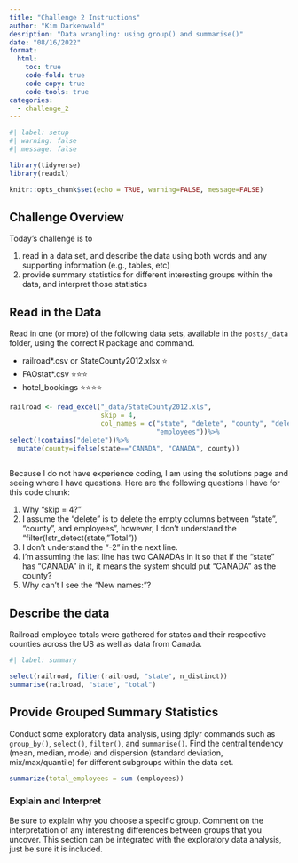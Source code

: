 ```yaml
---
title: "Challenge 2 Instructions"
author: "Kim Darkenwald"
desription: "Data wrangling: using group() and summarise()"
date: "08/16/2022"
format:
  html:
    toc: true
    code-fold: true
    code-copy: true
    code-tools: true
categories:
  - challenge_2
---
```


```r
#| label: setup
#| warning: false
#| message: false

library(tidyverse)
library(readxl)

knitr::opts_chunk$set(echo = TRUE, warning=FALSE, message=FALSE)
```

## Challenge Overview

Today's challenge is to

1)  read in a data set, and describe the data using both words and any supporting information (e.g., tables, etc)
2)  provide summary statistics for different interesting groups within the data, and interpret those statistics

## Read in the Data

Read in one (or more) of the following data sets, available in the `posts/_data` folder, using the correct R package and command.

-   railroad\*.csv or StateCounty2012.xlsx ⭐
-   FAOstat\*.csv ⭐⭐⭐
-   hotel_bookings ⭐⭐⭐⭐

```r
railroad <- read_excel("_data/StateCounty2012.xls",
                       skip = 4,
                       col_names = c("state", "delete", "county", "delete",
                                     "employees"))%>%
select(!contains("delete"))%>%
  mutate(county=ifelse(state=="CANADA", "CANADA", county))
                      


```
Because I do not have experience coding, I am using the solutions page and seeing where I have questions. Here are the following questions I have for this code chunk:

1. Why "skip = 4?"
2. I assume the "delete" is to delete the empty columns between "state", "county", and employees", however, I don't understand the "filter(!str_detect(state,"Total"))
3. I don't understand the "-2" in the next line.
4. I'm assuming the last line has two CANADAs in it so that if the "state" has "CANADA" in it, it means the system should put "CANADA" as the county?
5. Why can't I see the "New names:"?


## Describe the data

Railroad employee totals were gathered for states and their respective counties across the US as well as data from Canada.  

```r
#| label: summary

select(railroad, filter(railroad, "state", n_distinct))
summarise(railroad, "state", "total")


```

## Provide Grouped Summary Statistics

Conduct some exploratory data analysis, using dplyr commands such as `group_by()`, `select()`, `filter()`, and `summarise()`. Find the central tendency (mean, median, mode) and dispersion (standard deviation, mix/max/quantile) for different subgroups within the data set.

```r
summarize(total_employees = sum (employees))
```

### Explain and Interpret

Be sure to explain why you choose a specific group. Comment on the interpretation of any interesting differences between groups that you uncover. This section can be integrated with the exploratory data analysis, just be sure it is included.